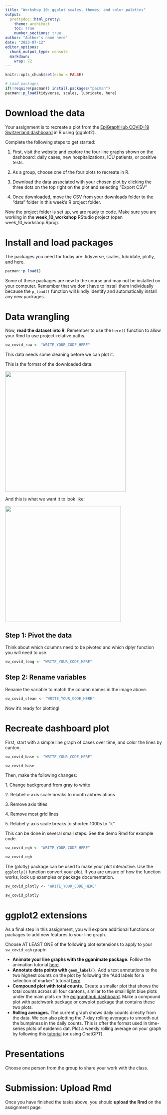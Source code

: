 ```yaml
---
title: "Workshop 10: ggplot scales, themes, and color palettes"
output:
  prettydoc::html_pretty:
    theme: architect
    toc: true
    number_sections: true
author: "Author's name here"
date: "2023-07-12"
editor_options: 
  chunk_output_type: console
  markdown: 
    wrap: 72
---
```


```r
knitr::opts_chunk$set(echo = FALSE)

# Load packages 
if(!require(pacman)) install.packages("pacman")
pacman::p_load(tidyverse, scales, lubridate, here)
```

# Download the data

Your assignment is to recreate a plot from the [EpiGraphHub COVID-19
Switzerland dashboard](https://epigraphhub.org/superset/dashboard/11) in
R using {ggplot2}.

Complete the following steps to get started:

1.  First, visit the website and explore the four line graphs shown on
    the dashboard: daily cases, new hospitalizations, ICU patients, or
    positive tests.

2.  As a group, choose one of the four plots to recreate in R.

3.  Download the data associated with your chosen plot by clicking the
    three dots on the top right on the plot and selecting "Export CSV"

4.  Once downloaded, move the CSV from your downloads folder to the
    "data" folder in this week's R project folder.

Now the project folder is set up, we are ready to code. Make sure you
are working in the **week_10_workshop** RStudio project (open
week_10_workshop.Rproj).

# Install and load packages

The packages you need for today are: tidyverse, scales, lubridate,
plotly, and here.

```r
pacman::p_load()
```

Some of these packages are new to the course and may not be installed on
your computer. Remember that we don't have to install them individually
because the `p_load()` function will kindly identify and automatically
install any new packages.

# Data wrangling

Now, **read the dataset into R**. Remember to use the `here()` function
to allow your Rmd to use project-relative paths.

```r
sw_covid_raw <- "WRITE_YOUR_CODE_HERE"
```

This data needs some cleaning before we can plot it.

This is the format of the downloaded data:

![](images/original_wide.png){width="386"}

And this is what we want it to look like:

![](images/pivoted_long.png){width="371"}

## **Step 1:** Pivot the data

Think about which columns need to be pivoted and which dplyr function
you will need to use.

```r
sw_covid_long <- "WRITE_YOUR_CODE_HERE"
```

## **Step 2:** Rename variables

Rename the variable to match the column names in the image above.

```r
sw_covid_clean <- "WRITE_YOUR_CODE_HERE"
```

Now it's ready for plotting!

# Recreate dashboard plot

First, start with a simple line graph of cases over time, and color the
lines by canton.

```r
sw_covid_base <- "WRITE_YOUR_CODE_HERE"

sw_covid_base
```

Then, make the following changes:

1\. Change background from gray to white

2\. Relabel x-axis scale breaks to month abbreviations

3\. Remove axis titles

4\. Remove most grid lines

5\. Relabel y-axis scale breaks to shorten 1000s to "k"

This can be done in several small steps. See the demo Rmd for example
code.

```r
sw_covid_egh <- "WRITE_YOUR_CODE_HERE"

sw_covid_egh
```

The {plotly} package can be used to make your plot interactive. Use the
`ggplotly()` function convert your plot. If you are unsure of how the
function works, look up examples or package documentation.

```r
sw_covid_plotly <- "WRITE_YOUR_CODE_HERE"

sw_covid_plotly
```

# ggplot2 extensions

As a final step in this assignment, you will explore additional
functions or packages to add new features to your line graph.

Choose AT LEAST ONE of the following plot extensions to apply to your
`sw_covid_egh` graph:

-   **Animate your line graphs with the gganimate package.** Follow the
    animation tutorial
    [here](https://r-graph-gallery.com/287-smooth-animation-with-tweenr.html).
-   **Annotate data points with `geom_label()`.** Add a text annotations
    to the two highest counts on the plot by following the "Add labels
    for a selection of marker" tutorial
    [here](https://r-graph-gallery.com/275-add-text-labels-with-ggplot2.html).
-   **Compound plot with total counts.** Create a smaller plot that
    shows the total counts across all four cantons, similar to the small
    light blue plots under the main plots on the [epigraphhub
    dashboard](https://epigraphhub.org/superset/dashboard/11). Make a
    compound plot with patchwork package or cowplot package that
    contains these two plots.
-   **Rolling averages.** The current graph shows daily counts directly
    from the data. We can also plotting the 7-day rolling averages to
    smooth out the bumpiness in the daily counts. This is ofter the
    format used in time-series plots of epidemic dat. Plot a weekly
    rolling average on your graph by following this
    [tutorial](https://www.storybench.org/how-to-calculate-a-rolling-average-in-r)
    (or using ChatGPT).

# Presentations

Choose one person from the group to share your work with the class.

# Submission: Upload Rmd

Once you have finished the tasks above, you should **upload the Rmd** on
the assignment page.
